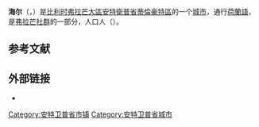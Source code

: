 {{noteTA|G1=比利时地名}}
{{Infobox Belgium municipality
|name             = 海尔
|native_name      = Geel
|type             = {{BEL}}[[比利时城市列表|城市]]
|picture          = Geel Parochiekerk Sint-Amands 02.jpg
|picture-legend   = 圣阿芒兹教堂
|map              = Geel Antwerp Belgium Map.svg
|map-legend       = 海尔在[[安特衛普省|安特衛普省]]的位置
|arms             = Blason ville be Geel.svg
|flag             = Flag of Geel.svg
|region           = {{BE-REG-FLE}}
|community        = {{BE-NL}}
|province         = {{BE-PROV-AN}}
|arrondissement   = [[蒂倫豪特區|蒂倫豪特區]]
|nis              = 13008
|pyramid-date     = 
|0-19=
|20-64=
|65=
|foreigners       = 
|foreigners-date  = 
|mayor            = Vera Celis (N-VA)
|majority         = [[新弗拉芒人聯盟|N-VA]], [[基督教民主和弗拉芒|CD&V]]
|postal-codes     = 2440
|telephone-area   = 014
|web              = [http://www.geel.be www.geel.be]
|coordinates      = {{coord|51|10|N|05|00|E|region:BE|display=inline,title}}
}}
'''海尔'''（{{lang-nl|Geel}}，{{IPA-nl|ɣeːl|-|Nl-Geel.ogg}}）是[[比利时|比利时]][[弗拉芒大區|弗拉芒大區]][[安特衛普省|安特衛普省]][[蒂倫豪特區|蒂倫豪特區]]的一个[[比利时城市列表|城市]]，通行[[荷蘭語|荷蘭語]]，是[[弗拉芒社群|弗拉芒社群]]的一部分，人口{{wikidata|property|normal+|P1082}}人（{{wikidata|qualifier|P1082|P585}}）。

== 参考文献 ==
{{Reflist}}

==外部链接==
* {{Commons category-inline|Geel}}

{{安特卫普省市镇}}
{{Authority control}}
{{DEFAULTSORT:Geel}}
[[Category:安特卫普省市镇|Category:安特卫普省市镇]]
[[Category:安特卫普省城市|Category:安特卫普省城市]]
{{Antwerp-geo-stub}}